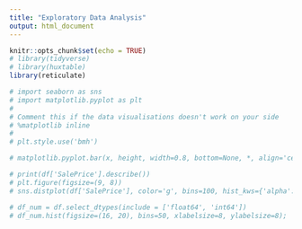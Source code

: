 ```yaml
---
title: "Exploratory Data Analysis"
output: html_document
---
```


```r
knitr::opts_chunk$set(echo = TRUE)
# library(tidyverse)
# library(huxtable)
library(reticulate)
```

```python
# import seaborn as sns
# import matplotlib.pyplot as plt
# 
# Comment this if the data visualisations doesn't work on your side
# %matplotlib inline
# 
# plt.style.use('bmh')

# matplotlib.pyplot.bar(x, height, width=0.8, bottom=None, *, align='center', data=None, **kwargs)
```

```python

# print(df['SalePrice'].describe())
# plt.figure(figsize=(9, 8))
# sns.distplot(df['SalePrice'], color='g', bins=100, hist_kws={'alpha': 0.4});

```

```python
# df_num = df.select_dtypes(include = ['float64', 'int64'])
# df_num.hist(figsize=(16, 20), bins=50, xlabelsize=8, ylabelsize=8);
```

